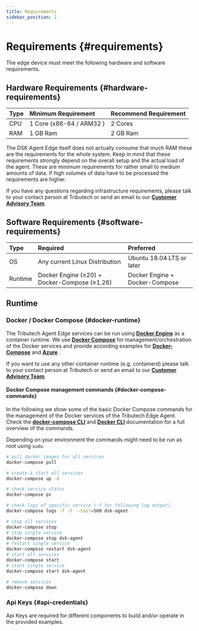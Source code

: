 ```yaml
---
title: Requirements
sidebar_position: 2
---
```



# Requirements {#requirements}

The edge device must meet the following hardware and software requirements.

## Hardware Requirements {#hardware-requirements}

| Type | Minimum Requirement      | Recommend Requirement |
| :--- | :----------------------- | :-------------------- |
| CPU  | 1 Core (x86-64 / ARM32 ) | 2 Cores               |
| RAM  | 1 GB Ram                 | 2 GB Ram              |

The DSK Agent Edge itself does not actually consume that much RAM these are the requirements for the whole system. Keep in mind that these requirements strongly depend on the overall setup and the actual load of the agent. These are minimum requirements for rather small to medium amounts of data. If high volumes of data have to be processed the requirements are higher.

If you have any questions regarding infrastructure requirements, please talk to your contact person at Tributech or send an email to our [**Customer Advisory Team**](mailto:customer-advisory@tributech.io).

## Software Requirements {#software-requirements}

| Type    | Required                                                                                                         | Preferred                      |
| :------ | :--------------------------------------------------------------------------------------------------------------- | :----------------------------- |
| OS      | Any current Linux Distribution                                                                                   | Ubuntu 18.04 LTS or later      |
| Runtime | Docker Engine (≥20) + Docker-Compose (≥1.26) | Docker Engine + Docker-Compose |

## Runtime

### Docker / Docker Compose {#docker-runtime}

The Tributech Agent Edge services can be run using [**Docker Engine**](https://docs.docker.com/engine/) as a container runtime. We use [**Docker Compose**](https://docs.docker.com/compose/) for management/orchestration of the Docker services and provide according examples for [**Docker-Compose**](./setup/docker-compose/docker-compose-setup.mdx) and [**Azure**](./setup/azure/azure-setup.mdx) .

If you want to use any other container runtime (e.g. containerd) please talk to your contact person at Tributech or send an email to our [**Customer Advisory Team**](https://www.tributech.io/about-us/).

#### Docker Compose management commands  {#docker-compose-commands}

In the following we show some of the basic Docker Compose commands for the management of the Docker services of the Tributech Edge Agent.
Check the [**docker-compose CLI**](https://docs.docker.com/compose/reference/) and [**Docker CLI**](https://docs.docker.com/engine/reference/commandline/cli/) documentation for a full overview of the commands.

Depending on your environment the commands might need to be run as root using `sudo`.

```bash
# pull docker images for all services
docker-compose pull

# create & start all services
docker-compose up -d

# check service status
docker-compose ps

# check logs of specific service (-f for following log output)
docker-compose logs -f -t --tail=500 dsk-agent

# stop all services
docker-compose stop
# stop single service
docker-compose stop dsk-agent
# restart single service
docker-compose restart dsk-agent
# start all services
docker-compose start
# start single service
docker-compose start dsk-agent

# remove services
docker-compose down
```


### Api Keys {#api-credentials}

Api Keys are required for different components to build and/or operate in the provided examples.
<ApiCredentials/>
